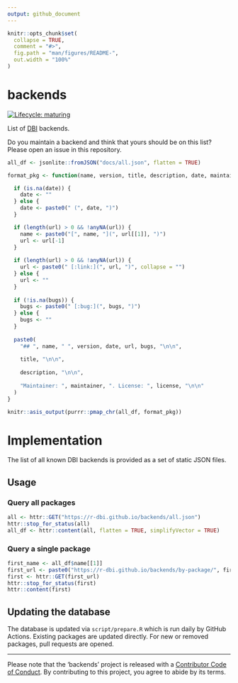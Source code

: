 ```yaml
---
output: github_document
---
```


<!-- README.md is generated from README.Rmd. Please edit that file -->

```r
knitr::opts_chunk$set(
  collapse = TRUE,
  comment = "#>",
  fig.path = "man/figures/README-",
  out.width = "100%"
)
```

# backends

<!-- badges: start -->
[![Lifecycle: maturing](https://img.shields.io/badge/lifecycle-maturing-blue.svg)](https://www.tidyverse.org/lifecycle/#maturing)
<!-- badges: end -->

List of [DBI](https://dbi.r-dbi.org) backends.

Do you maintain a backend and think that yours should be on this list?
Please open an issue in this repository.

```r
all_df <- jsonlite::fromJSON("docs/all.json", flatten = TRUE)
```

```r
format_pkg <- function(name, version, title, description, date, maintainer, license, url, bugs) {

  if (is.na(date)) {
    date <- ""
  } else {
    date <- paste0(" (", date, ")")
  }

  if (length(url) > 0 && !anyNA(url)) {
    name <- paste0("[", name, "](", url[[1]], ")")
    url <- url[-1]
  }
  
  if (length(url) > 0 && !anyNA(url)) {
    url <- paste0(" [:link:](", url, ")", collapse = "")
  } else {
    url <- ""
  }
  
  if (!is.na(bugs)) {
    bugs <- paste0(" [:bug:](", bugs, ")")
  } else {
    bugs <- ""
  }
  
  paste0(
    "## ", name, " ", version, date, url, bugs, "\n\n",
    
    title, "\n\n",
    
    description, "\n\n",
    
    "Maintainer: ", maintainer, ". License: ", license, "\n\n"
  )
}

knitr::asis_output(purrr::pmap_chr(all_df, format_pkg))
```

# Implementation

The list of all known DBI backends is provided as a set of static JSON files.


## Usage

### Query all packages

```r
all <- httr::GET("https://r-dbi.github.io/backends/all.json")
httr::stop_for_status(all)
all_df <- httr::content(all, flatten = TRUE, simplifyVector = TRUE)
```

### Query a single package

```r
first_name <- all_df$name[[1]]
first_url <- paste0("https://r-dbi.github.io/backends/by-package/", first_name, ".json")
first <- httr::GET(first_url)
httr::stop_for_status(first)
httr::content(first)
```


## Updating the database

The database is updated via `script/prepare.R` which is run daily by GitHub Actions.
Existing packages are updated directly.
For new or removed packages, pull requests are opened.

---

Please note that the 'backends' project is released with a
[Contributor Code of Conduct](CODE_OF_CONDUCT.md).
By contributing to this project, you agree to abide by its terms.
